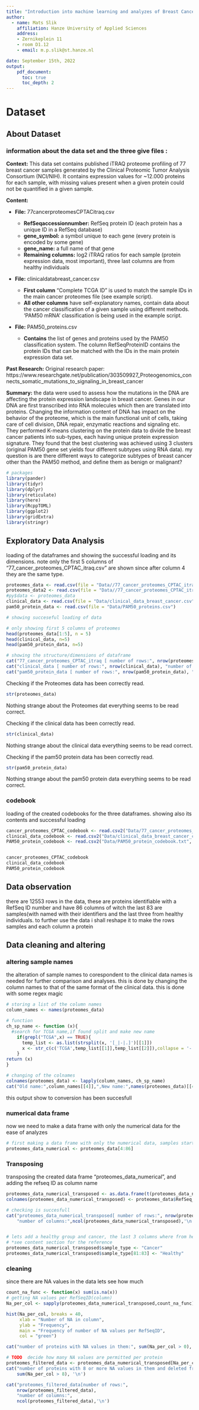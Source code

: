 ```yaml
---
title: "Introduction into machine learning and analyzes of Breast Cancer Proteomes"
author:
  - name: Mats Slik
    affiliation: Hanze University of Applied Sciences
    address:
    - Zernikeplein 11
    - room D1.12
    - email: m.p.slik@st.hanze.nl

date: September 15th, 2022
output:
    pdf_document:
      toc: true
      toc_depth: 2
---
```



# Dataset



## About Dataset

### information about the data set and the three give files :
**Context:**
This data set contains published iTRAQ proteome profiling of 77 breast cancer samples generated by the Clinical Proteomic Tumor Analysis Consortium (NCI/NIH). It contains expression values for ~12.000 proteins for each sample, with missing values present when a given protein could not be quantified in a given sample.

**Content:**

* **File:** 77cancerproteomesCPTACitraq.csv

  + **RefSeqaccessionnumber:** RefSeq protein ID (each protein has a unique
  ID in a RefSeq database)
  + **gene_symbol:** a symbol unique to each gene (every protein is encoded
  by some gene)
  + **gene_name:** a full name of that gene
  + **Remaining columns:** log2 iTRAQ ratios for each sample (protein
  expression data, most important), three last columns are from healthy
  individuals


* **File:** clinicaldatabreast_cancer.csv

  + **First column** "Complete TCGA ID" is used to match the sample IDs in the main cancer proteomes file (see example script).
  + **All other columns** have self-explanatory names, contain data about the cancer classification of a given sample using different methods. 'PAM50 mRNA' classification is being used in the example script.

* **File:** PAM50_proteins.csv

    * **Contains**  the list of genes and proteins used by the PAM50 classification system. The column RefSeqProteinID contains the protein IDs that can be matched with the IDs in the main protein expression data set.

**Past Research:**
Original research paper: https://www.researchgate.net/publication/303509927_Proteogenomics_connects_somatic_mutations_to_signaling_in_breast_cancer

**Summary:** the data were used to assess how the mutations in the DNA are affecting the protein expression landscape in breast cancer. Genes in our DNA are first transcribed into RNA molecules which then are translated into proteins. Changing the information content of DNA has impact on the behavior of the proteome, which is the main functional unit of cells, taking care of cell division, DNA repair, enzymatic reactions and signaling etc. They performed K-means clustering on the protein data to divide the breast cancer patients into sub-types, each having unique protein expression signature. They found that the best clustering was achieved using 3 clusters (original PAM50 gene set yields four different subtypes using RNA data).
my question is are there different ways to categorize subtypes of breast cancer other than the PAM50 method, and define them as benign or malignant?
```r
# packages
library(pander)
library(tidyr)
library(dplyr)
library(reticulate)
library(here)
library(RcppTOML)
library(ggplot2)
library(gridExtra)
library(stringr)

```
## Exploratory Data Analysis

loading of the dataframes and showing the successful loading and its dimensions.
note only the first 5 columns of "77_cancer_proteomes_CPTAC_itraq.csv" are shown since after column 4 they are the same type.
```r
proteomes_data <- read.csv(file = "Data//77_cancer_proteomes_CPTAC_itraq.csv")
proteomes_data2 <- read.csv(file = "Data//77_cancer_proteomes_CPTAC_itraq_test1.csv")
#py$data <- proteomes_data
clinical_data <- read.csv(file = "Data/clinical_data_breast_cancer.csv")
pam50_protein_data <- read.csv(file = "Data/PAM50_proteins.csv")

# showing succeseful loading of data

# only showing first 5 columns of proteomes
head(proteomes_data[1:5], n = 5)
head(clinical_data, n=5)
head(pam50_protein_data, n=5)

# showing the structure/dimensions of dataframe
cat("77_cancer_proteomes_CPTAC_itraq [ number of rows:", nrow(proteomes_data), "number of columns:",ncol(proteomes_data),'\n')
cat("clinical_data [ number of rows:", nrow(clinical_data), "number of columns:",ncol(clinical_data),'\n')
cat("pam50_protein_data [ number of rows:", nrow(pam50_protein_data), "number of columns:",ncol(pam50_protein_data),'\n')

```
Checking if the Proteomes data has been correctly read.
```r
str(proteomes_data)
```
Nothing strange about the Proteomes dat everything seems to be read correct.

Checking if the clinical data  has been correctly read.
```r
str(clinical_data)
```
Nothing strange about the clinical data everything seems to be read correct.

Checking if the pam50 protein data  has been correctly read.
```r
str(pam50_protein_data)
```
Nothing strange about the pam50 protein data everything seems to be read correct.


### codebook

loading of the created codebooks for the three dataframes.
showing also its contents and successful loading
```r

cancer_proteomes_CPTAC_codebook <- read.csv2("Data/77_cancer_proteomes_CPTAC_codebook.txt")
clinical_data_codebook <- read.csv2("Data/clinical_data_breast_cancer_codebook.txt")
PAM50_protein_codebook <- read.csv2("Data/PAM50_protein_codebook.txt", sep = ";")


cancer_proteomes_CPTAC_codebook
clinical_data_codebook
PAM50_protein_codebook
```

## Data observation

there are 12553 rows in the data, these are proteins identifiable with a RefSeq ID number and have 86 columns of witch the last 83 are samples(with named with their identifiers and the last three from healthy individuals.
to further use the data i shall reshape it to make the rows samples and each column a protein

## Data cleaning and altering

### altering sample names

the alteration of sample names to corespondent to the clinical data names is needed for further comparison and analyses.
this is done by changing the column names to that of the same format of the clinical data.
this is done with some regex magic
```r
# storing a list of the column names
column_names <- names(proteomes_data)

# function
ch_sp_name <- function (x){
  #search for TCGA name,if found split and make new name
    if(grepl("TCGA",x) == TRUE){
      temp_list <- as.list(strsplit(x, '[_|-|.]')[[1]])
      x <- str_c(c('TCGA',temp_list[[1]],temp_list[[2]]),collapse = '-')
    }
return (x)
}

# changing of the colnames
colnames(proteomes_data) <- lapply(column_names, ch_sp_name)
cat("Old name:",column_names[[4]],",New name:",names(proteomes_data)[[4]])

```
this output show to conversion has been succesfull

### numerical data frame
now  we need to make a data frame with only the numerical data for the ease of analyzes
```r
# first making a data frame with only the numerical data, samples start at column number 4 til the end column number 86
proteomes_data_numerical <- proteomes_data[4:86]
```


### Transposing
transposing the created data frame "proteomes_data_numerical", and adding the refseq ID as column name
```r
proteomes_data_numerical_transposed <- as.data.frame(t(proteomes_data_numerical))
colnames(proteomes_data_numerical_transposed) <- proteomes_data$RefSeq_accession_number

# checking is succesfull
cat("proteomes_data_numerical_transposed[ number of rows:", nrow(proteomes_data_numerical_transposed),
    "number of columns:",ncol(proteomes_data_numerical_transposed),'\n')


# lets add a healthy group and cancer, the last 3 columns where from healtyh poeple
# *see content section for the reference
proteomes_data_numerical_transposed$sample_type <- "Cancer"
proteomes_data_numerical_transposed$sample_type[81:83] <- "Healthy"

```
### cleaning

since there are NA values in the data lets see how much
```r
count_na_func <- function(x) sum(is.na(x))
# getting NA values per RefSeqID(column)
Na_per_col <- sapply(proteomes_data_numerical_transposed,count_na_func)

hist(Na_per_col, breaks = 40,
     xlab = "Number of NA in column",
     ylab = "Frequency",
     main = "Frequency of number of NA values per RefSeqID",
     col = "green")
```
```r
cat("number of proteins with NA values in them:", sum(Na_per_col > 0), '\n' )

# TODO  decide how many NA values are permitted per protein
proteomes_filtered_data <- proteomes_data_numerical_transposed[Na_per_col < 8]
cat("number of proteins with 8 or more NA values in them and deleted from data:",
    sum(Na_per_col > 8), '\n')

cat("proteomes_filtered_data[number of rows:",
    nrow(proteomes_filtered_data),
    "number of columns:",
    ncol(proteomes_filtered_data),'\n')
```

